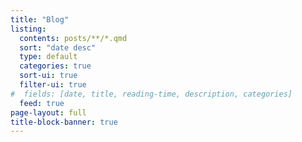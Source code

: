```yaml
---
title: "Blog"
listing:
  contents: posts/**/*.qmd
  sort: "date desc"
  type: default
  categories: true
  sort-ui: true
  filter-ui: true
#  fields: [date, title, reading-time, description, categories]
  feed: true
page-layout: full
title-block-banner: true
---
```



<!-- docs/posts/**/*.qmd -->